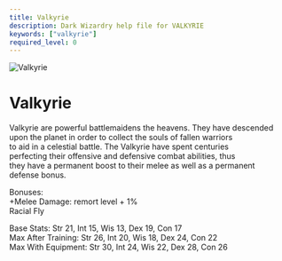 ```yaml
---
title: Valkyrie
description: Dark Wizardry help file for VALKYRIE
keywords: ["valkyrie"]
required_level: 0
---
```


<div className="race-card">
  <div className="race-header">
    <img src="/assets/valkyrie.png" alt="Valkyrie" className="race-image" />
    <h1 className="race-title">Valkyrie</h1>
  </div>

  Valkyrie are powerful battlemaidens the heavens.  They have descended  
upon the planet in order to collect the souls of fallen warriors  
to aid in a celestial battle.  The Valkyrie have spent centuries  
perfecting their offensive and defensive combat abilities, thus  
they have a permanent boost to their melee as well as a permanent  
defense bonus.  

Bonuses:  
           +Melee Damage:               remort level + 1%  
            Racial Fly  

Base Stats:         Str 21, Int 15, Wis 13, Dex 19, Con 17  
Max After Training: Str 26, Int 20, Wis 18, Dex 24, Con 22  
Max With Equipment: Str 30, Int 24, Wis 22, Dex 28, Con 26
</div>